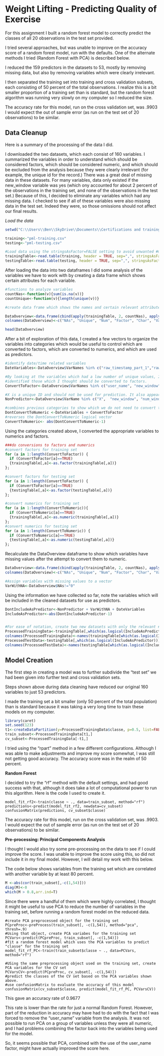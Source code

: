 Weight Lifting - Predicting Quality of Exercise
===============================================

For this assignment I built a random forest model to correctly predict the classes of all 20 observations in the test set provided.

I tried several approaches, but was unable to improve on the accuracy score of a random forest model, run with the defaults. One of the alternate methods I tried (Random Forest with PCA) is described below.

I reduced the 159 predictors in the datasets to 53, mostly by removing missing data, but also by removing variables which were clearly irrelevant. 

I then separated the training set into training and cross validation subsets, each consisting of 50 percent of the total observations. I realize this is a bit smaller proportion of a training set than is standard, but the random forest algorithm was running very slowly on my computer so I reduced the size.

The accuracy rate for this model, run on the cross validation set, was .9903
I would expect the out of sample error (as run on the test set of 20 observations) to be similar. 
 

Data Cleanup
------------

Here is a summary of the processing of the data I did.

I downloaded the two datasets, which each consist of 160 variables. I summarized the variables in order to understand which should be considered factors, which should be considered numeric, and which should be excluded from the analysis because they were clearly irrelevant (for example, the unique id for the record.)
There was a great deal of missing data in these datasets. For many variables, data only existed if the new_window variable was yes (which ony accounted for about 2 percent of the observations in the training set, and none of the observations in the test set.)
Because of this, I decided to eliminate any variables which had any missing data. I checked to see if all of these variables were also missing data in the test set. Indeed they were, so those omissions should not affect our final results.

*Load the data*

```r
setwd("C:\\Users\\Ben\\SkyDrive\\Documents\\Certifications and training\\Data Science Specialization\\8 - Practical Machine Learning\\project")

training<-"pml-training.csv"
testing<-"pml-testing.csv"

#Load data using the stringsAsFactor=FALSE setting to avoid unwanted #manipuation of the data before it has been examined.
trainingTable<-read.table(training, header = TRUE, sep=",", stringsAsFactors=FALSE)
testingTable<-read.table(testing, header = TRUE, sep=",", stringsAsFactors=FALSE)
```

After loading the data into two dataframes I did some analysis of the variables we have to work with by creating a data frame which shows certain attributes for each variable.

```r
#functions to analyze variables
countNas<-function(v){sum(is.na(v))}
countUnique<-function(v){length(unique(v))}

#create data frame which shows the names and certain relevant attributes #for each variable

DataOverview<-data.frame(cbind(apply(trainingTable, 2, countNas), apply(trainingTable, 2, countUnique), apply(trainingTable, 2, is.numeric), apply(trainingTable, 2, is.factor), apply(trainingTable, 2, is.character), names(trainingTable)))
colnames(DataOverview)<-c("NAs", "Unique", "Num", "Factor", "Char", "VarNames")

head(DataOverview)
```

After a bit of exploration of this data, I created a few vectors to organize the variables into categories which would be useful to control which are converted to factors, which are converted to numerics, and which are used as predictors.

```r
#identify date/time related variables
DateVariables<-DataOverview$VarNames %in% c("raw_timestamp_part_1","raw_timestamp_part_2","cvtd_timestamp")

#By looking at the variables which had a low number of unique values, I
#identified those which I thought should be converted to factors.
ConvertToFactor<-DataOverview$VarNames %in% c("user_name", "new_window", "classe")

#X is a unique ID and should not be used for prediction. It also appears to #me that we are not supposed to be using any information about windows in #our analysis because our testing set is not formatted in a way that would #allow analysis of multiple observations taken during different parts of a #window. Therefore I am eliminating the variables which describe this.
NonPredictor<-DataOverview$VarName %in% c("X",  "new_window", "num_window")

#combines previous categories to show which we do not need to convert to numeric
DontConvertToNumeric <-DateVariables + ConvertToFactor
#reverses the DontConvertToNumeric logical vector
ConvertToNumeric<- abs(DontConvertToNumeric-1)
```

Using the categories created above, I converted the appropriate variables to numerics and factors.

```r
###do conversions to factors and numerics
#convert factors for training set
for (a in 1:length(ConvertToFactor)) {
  if (ConvertToFactor[a]==TRUE)    
  {trainingTable[,a]<-as.factor(trainingTable[,a])}
};

#convert factors for testing set
for (a in 1:length(ConvertToFactor)) {
  if (ConvertToFactor[a]==TRUE)
  {testingTable[,a]<-as.factor(testingTable[,a])}
};

#convert numerics for training set
for (a in 1:length(ConvertToNumeric)){
  if (ConvertToNumeric[a]==TRUE)    
  {trainingTable[,a]<-as.numeric(trainingTable[,a])}
};
#convert numerics for testing set
for (a in 1:length(ConvertToNumeric)) {
  if (ConvertToNumeric[a]==TRUE)
  {testingTable[,a]<-as.numeric(testingTable[,a])}
};

```

Recalculate the DataOverview dataframe to show which variables have missing values after the attempt to convert them to numeric.

```r
DataOverview<-data.frame(cbind(apply(trainingTable, 2, countNas), apply(trainingTable, 2, countUnique), apply(trainingTable, 2, is.numeric), apply(trainingTable, 2, is.factor), apply(trainingTable, 2, is.character), names(trainingTable)))
colnames(DataOverview)<-c("NAs", "Unique", "Num", "Factor", "Char", "VarNames")

#Assign variables with missing values to a vector
VarWithNA<-DataOverview$NAs!="0"
````

Using the information we have collected so far, note the variables which will be included in the cleaned datasets for use as predictors.

```r
DontIncludeAsPredictor<-NonPredictor + VarWithNA + DateVariables
IncludeAsPredictor<-abs(DontIncludeAsPredictor-1)


#For ease of notation, create two new datasets with only the relevant #variables.
ProcessedTrainingData<-trainingTable[,which(as.logical(IncludeAsPredictor))]
colnames(ProcessedTrainingData)<-names(trainingTable[which(as.logical(IncludeAsPredictor))])
ProcessedTestData<-testingTable[,which(as.logical(IncludeAsPredictor))]
colnames(ProcessedTestData)<-names(testingTable[which(as.logical(IncludeAsPredictor))])

```


Model Creation
--------------
The first step in creating a model was to further subdivide the "test set" we had been given into further test and cross validation sets.

Steps shown above during data cleaning have reduced our original 160 variables to just 53 predictors.

I made the training set a bit smaller (only 50 percent of the total population) than is standard because it was taking a very long time to train these models on my computer.
```r
library(caret)
set.seed(123)
t1<-createDataPartition(y=ProcessedTrainingData$classe, p=0.5, list=FALSE)
train_subset<-ProcessedTrainingData[t1,]
cv_subset<-ProcessedTrainingData[-t1,]
```

I tried using the "rpart" method in a few different configurations. Although I was able to make adjustments and improve my score somewhat, I was still not getting good accuracy. The accuracy score was in the realm of 50 percent.

**Random Forest**

I decided to try the "rf" method with the default settings, and had good success with that, although it does take a lot of computational power to run this algorithm.
Here is the code I used to create it.

```
model_fit_rf2<-train(classe ~ ., data=train_subset, method="rf")
predictions<-predict(model_fit_rf2, newdata=cv_subset)
confusionMatrix(predictions, cv_subset$classe)
```

The accuracy rate for this model, run on the cross validation set, was .9903.  
I would expect the out of sample error (as run on the test set of 20 observations) to be similar. 


**Pre-processing: Principal Components Analysis**

I thought I would also try some pre-processing on the data to see if I could improve the score. I was unable to improve the score using this, so did not include it in my final model. However, I will detail my work with this below.

The code below shows variables from the training set which are correlated with another variable by at least 80 percent.
```r
M <-abs(cor(train_subset[,-c(1,54)]))
diag(M)<-0
which(M > 0.8,arr.ind=T)
```

Since there were a handful of them which were highly correlated, I thought it might be useful to use PCA to reduce the number of variables in the training set, before running a random forest model on the reduced data.

```
#create PCA preprocessed object for the training set
PCpreProc<-preProcess(train_subset[, -c(1,54)], method="pca", thresh=.9)
#Using that object, create PCA variabes for the training set
PCVars<-predict(PCpreProc, train_subset[, -c(1,54)])
#fit a random forest model which uses the PCA variables to predict "classe" for the training set
model_fit_rf_PC<-train(train_subset$classe ~ ., data=PCVars, method="rf") 

#USing the same preprocessing object used on the training set, create PCA variables for the CV set
PCVarsCV<-predict(PCpreProc, cv_subset[, -c(1,54)])
#predict the classes of the CV set based on the PCA variables shown above.
#use confusionMatrix to evaluate the accuracy of this model
confusionMatrix(cv_subset$classe, predict(model_fit_rf_PC, PCVarsCV))
```

This gave an accuracy rate of 0.9677

This rate is lower than the rate for just a normal Random Forest. However, part of the reduction in accuracy may have had to do with the fact that I was forced to remove the "user_name" variable from the analysis. It was not possible to run PCA on a group of variables unless they were all numeric, and I had problems combining the factor back into the variables being used for the model.

So, it seems possible that PCA, combined with the use of the user_name factor, might have actually improved the score here.